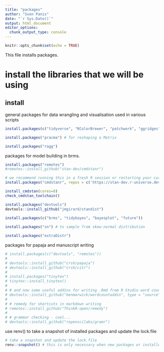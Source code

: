 ```yaml
---
title: "packages"
author: "Sven Panis"
date: "`r Sys.Date()`"
output: html_document
editor_options: 
  chunk_output_type: console
---
```


```r
knitr::opts_chunk$set(echo = TRUE)
```

This file installs packages.

# install the libraries that we will be using #

## install ##

general packages for data wrangling and visualisation used in various scripts

```r
install.packages(c("tidyverse", "RColorBrewer", "patchwork", "ggridges"))

install.packages("pracma") # for reshaping a Matrix

install.packages("ragg")
```

packages for model building in brms.

```r
install.packages("remotes")
#remotes::install_github("stan-dev/cmdstanr")

# we recommend running this in a fresh R session or restarting your current session
install.packages("cmdstanr", repos = c('https://stan-dev.r-universe.dev', getOption("repos")))

install_cmdstan(cores=8) 
check_cmdstan_toolchain() 

install.packages("devtools")
devtools::install_github("jmgirard/standist")
 
install.packages(c("brms", "tidybayes", "bayesplot", "future"))

install.packages("sn") # to sample from skew-normal distribution

install.packages("extraDistr")
```


packages for papaja and manuscript writing

```r
# install.packages(c("devtools", "remotes"))
# 
# devtools::install_github("crsh/papaja")
# devtools::install_github("crsh/citr")
# 
# install.packages("tinytex")
# tinytex::install_tinytex()
# 
# # and now some useful addins for writing .Rmd from R Studio word count
# devtools::install_github("benmarwick/wordcountaddin", type = "source", dependencies = TRUE)
# 
# # remedy for shortcuts in markdown writing
# remotes::install_github("ThinkR-open/remedy")
# 
# # grammar checking - cool...
# devtools::install_github("ropenscilabs/gramr")
```

use renv() to take a snapshot of installed packages and update the lock.file 

```r
# take a snapshot and update the lock.file
renv::snapshot() # this is only necessary when new packages or installed or packages are updated.
```